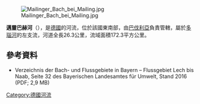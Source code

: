 {{Expand language|1=de|time=2020-11-04T13:18:18+00:00}}
{{Coord|48|46|28.93|N|11|36|40.95|E|display=title}}
[[Image:Mailinger_Bach_bei_Mailing.jpg|right]]

'''邁靈巴赫河'''（{{lang-de|Mailinger Bach}}），是[[德國|德國]]的河流，位於該國東南部，由[[巴伐利亞|巴伐利亞]]負責管轄，屬於[[多瑙河|多瑙河]]的左支流，河道全長26.3公里，流域面積172.3平方公里。

==參考資料==
* Verzeichnis der Bach- und Flussgebiete in Bayern – Flussgebiet Lech bis Naab, Seite 32 des Bayerischen Landesamtes für Umwelt, Stand 2016 (PDF; 2,9 MB)

{{Germany-geo-stub}}
[[Category:德國河流|Category:德國河流]]